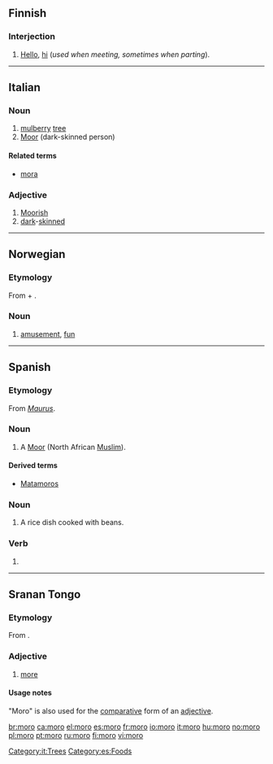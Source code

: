 ==Finnish==

===Interjection===
{{fi-int}}

# {{colloquial|lang=fi}} [[hello|Hello]], [[hi]] (''used when meeting, sometimes when parting'').

----

==Italian==

===Noun===
{{it-noun|mor|m|o|i}}

# [[mulberry]] [[tree]]
# [[Moor]] (dark-skinned person)

====Related terms====
* [[mora]]

===Adjective===
{{it-adj|mor}}

# [[Moorish]]
# [[dark]]-[[skinned]]

[[Category:it:Trees]]

----

==Norwegian==

===Etymology===
From {{term|mot||mind|lang=no}} + {{term|ro||pleasure, delight|lang=no}}.

===Noun===
{{infl|no|noun|g=c}}

# [[amusement]], [[fun]]

----

==Spanish==

===Etymology===
From {{etyl|la|es}} ''[[Maurus]]''.

===Noun===
{{es-noun-mf|f=mora}}

# A [[Moor]] (North African [[Muslim]]).

====Derived terms====
* [[Matamoros]]

===Noun===
{{es-noun-m}}

# {{context|Dominican Republic}} A rice dish cooked with beans.

===Verb===
{{es-verb-form|morar}}
 
# {{es-verb form of|ending=ar|mood=indicative|tense=present|pers=1|number=singular|[[morar]]}}

[[Category:es:Foods]]

----

==Sranan Tongo==

===Etymology===
From {{etyl|en|srn}} {{term|more|lang=en}}.

===Adjective===
{{infl|srn|adjective}}

# [[more]]

====Usage notes====
"Moro" is also used for the [[comparative]] form of an [[adjective]].

[[br:moro]]
[[ca:moro]]
[[el:moro]]
[[es:moro]]
[[fr:moro]]
[[io:moro]]
[[it:moro]]
[[hu:moro]]
[[no:moro]]
[[pl:moro]]
[[pt:moro]]
[[ru:moro]]
[[fi:moro]]
[[vi:moro]]